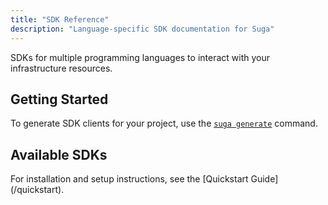 ```yaml
---
title: "SDK Reference"
description: "Language-specific SDK documentation for Suga"
---
```


SDKs for multiple programming languages to interact with your infrastructure resources.

## Getting Started

To generate SDK clients for your project, use the
[`suga generate`](/cli/generate) command.

## Available SDKs

<CardGroup cols={3}>
  <Card title="Python" icon="python" href="/sdk-reference/python/overview" />
  <Card title="Node.js" icon="node-js" href="/sdk-reference/node/overview" />
  <Card title="Go" icon="golang" href="/sdk-reference/go/overview" />
</CardGroup>

<Info>
  For installation and setup instructions, see the [Quickstart Guide](/quickstart).
</Info>